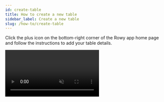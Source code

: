 ```yaml
---
id: create-table
title: How to create a new table
sidebar_label: Create a new table
slug: /how-to/create-table
---
```



Click the plus icon on the bottom-right corner of the Rowy app home page and
follow the instructions to add your table details.

<Video url={videoUrl} playing loop muted playsinline controls />

### Note

- You can create multiple views of the same collection using different TableIDs
- The first time you create a table, you need to add a section (suggested:
  "DEFAULT") and permission role of who can see it (as "ADMIN")
- If you delete a table, only the config of the table on Rowy will be removed
  and the actual contents of the collection on your Firestore will not be
  deleted
